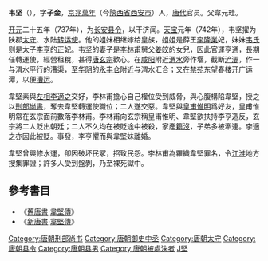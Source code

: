 {{Infobox_Person
| name =韋堅
|image=
| caption=
|box_width=170px
|occupation= 政治人物
| period = 8世紀
|birth_name=韋子金
| other_names =
| Sex =男
|birth_date=?
|birth_place=[[京兆|京兆]][[万年县_(北周)|萬年]]
|death_date= 746年
|death_place=長安近郊
| nationality =唐朝
| residence =
| party =
| religion =
| spouse = 姜皎之女
| relatives =父 韋元珪<br>兄弟 [[韦宾|韦宾]]<br>弟 韋蘭 [[韋冰|韋冰]] 韋芝<br>姐[[韦妃_(薛王妃)|韦氏]] [[李隆业|李业]]妃<br>妹[[韦妃_(唐朝太子妃)|韦氏]] [[李亨|李亨]]妃
| educate =私塾
| past =陕郡太守、水陆转运使<br>[[刑部尚書|刑部尚書]]
| work =
| award = 
}}
'''韦坚'''（{{bd|？||746年||catIdx=W}}），字'''子金'''，[[京兆|京兆]][[万年县_(北周)|萬年]]（今[[陝西省|陝西省]][[西安市|西安市]]）人，[[唐朝|唐代]]官员。父韋元珪。

[[开元|开元]]二十五年（737年），为[[长安县|长安县]][[县令|令]]，以干济闻。[[天宝_(唐朝)|天宝]]元年（742年），韦坚擢为陕郡[[太守|太守]]、水陆[[转运使|转运使]]。他的姐妹相继嫁给皇族，姐姐是薛王[[李隆業|李隆業]]妃，妹妹[[韦妃_(唐朝太子妃)|韦氏]]则是太子[[李亨|李亨]]的正妃。韦坚的妻子是[[李林甫|李林甫]]舅父[[姜皎|姜皎]]的女兒，因此官運亨通，長期任轉運使，經營租稅，甚得[[唐玄宗|唐玄宗]]歡心。在[[咸阳|咸阳]]附近[[渭河|渭水]]旁作堰，截断[[浐灞|浐灞]]，作一与渭水平行的漕渠，至[[华阴|华阴]]的[[永丰仓|永丰仓]]附近与渭水汇合；又在[[禁苑|禁苑]]东望春楼开广运潭，以便[[漕运|漕运]]。

韋堅素與[[侍中|左相]][[李適之|李適之]]交好，李林甫擔心自己權位受到威脅，與心腹構陷韋堅，授之以[[刑部尚書|刑部尚書]]，奪去韋堅轉運使職位；二人遂交惡。韋堅與[[皇甫惟明|皇甫惟明]]爲好友，皇甫惟明常在玄宗面前數落李林甫。李林甫向玄宗稱皇甫惟明、韋堅欲扶持李亨造反，玄宗將二人貶出朝廷；二人不久均在被貶途中被殺，家產[[沒收|籍沒]]，子弟多被牽連。李適之亦因此被貶。事發，李亨懼而與韋堅妹離婚。

韋堅曾興修水運，卻因破坏民冢，招致民怨。李林甫為羅織韋堅罪名，令[[江淮|江淮]]地方搜集罪證；許多人受到盤剝，乃至裸死獄中。

==參考書目==
* 《[[舊唐書|舊唐書]]·[[s:舊唐書/卷105|韋堅傳]]》
* 《[[新唐書|新唐書]]·[[s:新唐書/卷134|韋堅傳]]》

{{DEFAULTSORT:W韋堅}}
[[Category:唐朝刑部尚书|Category:唐朝刑部尚书]]
[[Category:唐朝御史中丞|Category:唐朝御史中丞]]
[[Category:唐朝太守|Category:唐朝太守]]
[[Category:唐朝县令|Category:唐朝县令]]
[[Category:唐朝县男|Category:唐朝县男]]
[[Category:唐朝被處決者|Category:唐朝被處決者]]
[[Category:京兆韦氏|J堅]]